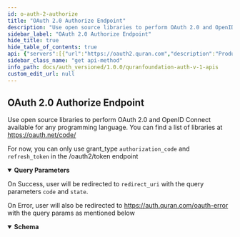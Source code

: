 ```yaml
---
id: o-auth-2-authorize
title: "OAuth 2.0 Authorize Endpoint"
description: "Use open source libraries to perform OAuth 2.0 and OpenID Connect"
sidebar_label: "OAuth 2.0 Authorize Endpoint"
hide_title: true
hide_table_of_contents: true
api: {"servers":[{"url":"https://oauth2.quran.com","description":"Production Server"}],"description":"Use open source libraries to perform OAuth 2.0 and OpenID Connect\navailable for any programming language. You can find a list of libraries at https://oauth.net/code/\n\n \n\n For now, you can only use grant_type `authorization_code` and `refresh_token` in the /oauth2/token endpoint","operationId":"oAuth2Authorize","parameters":[{"in":"query","name":"response_type","description":"The type of response expected from the OAuth2 server","schema":{"type":"string","enum":["code","token","id_token","code token"],"example":"code"}},{"in":"query","description":"The client id that you already created.","name":"client_id","schema":{"type":"string","example":"quran-demo"}},{"in":"query","description":"Where to redirect after the oauth2 process completed","name":"redirect_uri","schema":{"type":"string","example":"https://quran-client-example.quran.com/callback"}},{"in":"query","description":"The scopes that you want to request, separated by spaces","name":"scope","schema":{"type":"string","example":"bookmark.read reading_session preference"}},{"in":"query","name":"state","description":"Form of security measure used in OAuth 2.0 to help prevent cross-site request forgery (CSRF)","schema":{"type":"string","example":"veimvfgqexjicockrwsgcb333o3a"}}],"responses":{"302":{"description":"On Success, user will be redirected to `redirect_uri` with the query parameters `code` and `state`."},"error":{"content":{"application/json":{"schema":{"description":"Error","properties":{"error":{"description":"Error","type":"string","example":"invalid_client"},"error_debug":{"description":"Error Debug Information\n\nOnly available in dev mode.","type":"string"},"error_description":{"description":"Error Description","type":"string","example":"Client+authentication+failed+%28e.g.%2C+unknown+client%2C+no+client+authentication+included%2C+or+unsupported+authentication+method%29.+The+requested+OAuth+2.0+Client+does+not+exist."},"error_hint":{"description":"Error Hint\n\nHelps the user identify the error cause.","example":"The redirect URL is not allowed.","type":"string"},"status_code":{"description":"HTTP Status Code","example":401,"format":"int64","type":"integer"}},"type":"object","title":"errorOAuth2"}}},"description":"On Error, user will also be redirected to https://auth.quran.com/oauth-error with the query params as mentioned below"}},"security":[],"tags":["oAuth2"],"method":"get","path":"/oauth2/auth","securitySchemes":{"ApiKeyAuth":{"type":"apiKey","in":"header","name":"o_t_h"},"bearer":{"scheme":"bearer","type":"http"}},"info":{"title":"QuranFoundation Auth V1 APIs","version":"1.0.0","description":"User-account related APIs that can be used after having a valid access token as a result of a successful Oauth2 flow. See [OAuth2 Intro](/docs/tutorials/oidc/getting-started-with-oauth2) for more details. \n\n ## Pagination \n\n We are using cursor based pagination. The pagination query params consist of `first`,`after`, `before` and `last`. \n\n Example \n - `first: 10` will give you first 10 items \n - `first: 10, after: xyz` will give you first 10 items after the item with id `xyz` \n - `last: 10` will give you the last 10 items \n - `last: 10, before: xyz` will give you the last 10 items before the item with id `xyz` \n\n The only possible combinations are `first + after` or `last + before`. They should not be used together"},"postman":{"name":"OAuth 2.0 Authorize Endpoint","description":{"content":"Use open source libraries to perform OAuth 2.0 and OpenID Connect\navailable for any programming language. You can find a list of libraries at https://oauth.net/code/\n\n \n\n For now, you can only use grant_type `authorization_code` and `refresh_token` in the /oauth2/token endpoint","type":"text/plain"},"url":{"path":["oauth2","auth"],"host":["{{baseUrl}}"],"query":[{"disabled":false,"description":{"content":"The type of response expected from the OAuth2 server","type":"text/plain"},"key":"response_type","value":""},{"disabled":false,"description":{"content":"The client id that you already created.","type":"text/plain"},"key":"client_id","value":""},{"disabled":false,"description":{"content":"Where to redirect after the oauth2 process completed","type":"text/plain"},"key":"redirect_uri","value":""},{"disabled":false,"description":{"content":"The scopes that you want to request, separated by spaces","type":"text/plain"},"key":"scope","value":""},{"disabled":false,"description":{"content":"Form of security measure used in OAuth 2.0 to help prevent cross-site request forgery (CSRF)","type":"text/plain"},"key":"state","value":""}],"variable":[]},"header":[{"key":"Accept","value":"application/json"}],"method":"GET"}}
sidebar_class_name: "get api-method"
info_path: docs/auth_versioned/1.0.0/quranfoundation-auth-v-1-apis
custom_edit_url: null
---
```



## OAuth 2.0 Authorize Endpoint



Use open source libraries to perform OAuth 2.0 and OpenID Connect
available for any programming language. You can find a list of libraries at https://oauth.net/code/

 

 For now, you can only use grant_type `authorization_code` and `refresh_token` in the /oauth2/token endpoint

<details style={{"marginBottom":"1rem"}} data-collapsed={false} open={true}><summary style={{}}><strong>Query Parameters</strong></summary><div><ul><ParamsItem className={"paramsItem"} param={{"in":"query","name":"response_type","description":"The type of response expected from the OAuth2 server","schema":{"type":"string","enum":["code","token","id_token","code token"],"example":"code"}}}></ParamsItem><ParamsItem className={"paramsItem"} param={{"in":"query","description":"The client id that you already created.","name":"client_id","schema":{"type":"string","example":"quran-demo"}}}></ParamsItem><ParamsItem className={"paramsItem"} param={{"in":"query","description":"Where to redirect after the oauth2 process completed","name":"redirect_uri","schema":{"type":"string","example":"https://quran-client-example.quran.com/callback"}}}></ParamsItem><ParamsItem className={"paramsItem"} param={{"in":"query","description":"The scopes that you want to request, separated by spaces","name":"scope","schema":{"type":"string","example":"bookmark.read reading_session preference"}}}></ParamsItem><ParamsItem className={"paramsItem"} param={{"in":"query","name":"state","description":"Form of security measure used in OAuth 2.0 to help prevent cross-site request forgery (CSRF)","schema":{"type":"string","example":"veimvfgqexjicockrwsgcb333o3a"}}}></ParamsItem></ul></div></details><div><ApiTabs><TabItem label={"302"} value={"302"}><div>

On Success, user will be redirected to `redirect_uri` with the query parameters `code` and `state`.

</div><div></div></TabItem><TabItem label={"error"} value={"error"}><div>

On Error, user will also be redirected to https://auth.quran.com/oauth-error with the query params as mentioned below

</div><div><MimeTabs schemaType={"response"}><TabItem label={"application/json"} value={"application/json"}><SchemaTabs><TabItem label={"Schema"} value={"Schema"}><details style={{}} data-collapsed={false} open={true}><summary style={{"textAlign":"left"}}><strong>Schema</strong></summary><div style={{"textAlign":"left","marginLeft":"1rem"}}></div><ul style={{"marginLeft":"1rem"}}><SchemaItem collapsible={false} name={"error"} required={false} schemaName={"string"} qualifierMessage={undefined} schema={{"description":"Error","type":"string","example":"invalid_client"}}></SchemaItem><SchemaItem collapsible={false} name={"error_debug"} required={false} schemaName={"string"} qualifierMessage={undefined} schema={{"description":"Error Debug Information\n\nOnly available in dev mode.","type":"string"}}></SchemaItem><SchemaItem collapsible={false} name={"error_description"} required={false} schemaName={"string"} qualifierMessage={undefined} schema={{"description":"Error Description","type":"string","example":"Client+authentication+failed+%28e.g.%2C+unknown+client%2C+no+client+authentication+included%2C+or+unsupported+authentication+method%29.+The+requested+OAuth+2.0+Client+does+not+exist."}}></SchemaItem><SchemaItem collapsible={false} name={"error_hint"} required={false} schemaName={"string"} qualifierMessage={undefined} schema={{"description":"Error Hint\n\nHelps the user identify the error cause.","example":"The redirect URL is not allowed.","type":"string"}}></SchemaItem><SchemaItem collapsible={false} name={"status_code"} required={false} schemaName={"int64"} qualifierMessage={undefined} schema={{"description":"HTTP Status Code","example":401,"format":"int64","type":"integer"}}></SchemaItem></ul></details></TabItem><TabItem label={"Example (from schema)"} value={"Example (from schema)"}><ResponseSamples responseExample={"{\n  \"error\": \"invalid_client\",\n  \"error_debug\": \"string\",\n  \"error_description\": \"Client+authentication+failed+%28e.g.%2C+unknown+client%2C+no+client+authentication+included%2C+or+unsupported+authentication+method%29.+The+requested+OAuth+2.0+Client+does+not+exist.\",\n  \"error_hint\": \"The redirect URL is not allowed.\",\n  \"status_code\": 401\n}"} language={"json"}></ResponseSamples></TabItem></SchemaTabs></TabItem></MimeTabs></div></TabItem></ApiTabs></div>
      